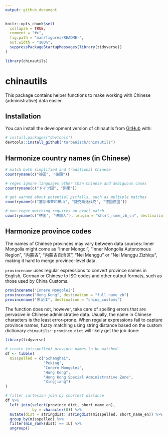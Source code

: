 ```yaml
---
output: github_document
---
```


<!-- README.md is generated from README.Rmd. Please edit that file -->

```r
knitr::opts_chunk$set(
  collapse = TRUE,
  comment = "#>",
  fig.path = "man/figures/README-",
  out.width = "100%",
  suppressPackageStartupMessages(library(tidyverse))
)
```

```r
library(chinautils)
```

# chinautils

<!-- badges: start -->
<!-- badges: end -->

This package contains helper functions to make working with Chinese (administrative) data easier.

## Installation

You can install the development version of chinautils from [GitHub](https://github.com/) with:

``` r
# install.packages("devtools")
devtools::install_github("turbanisch/chinautils")
```

## Harmonize country names (in Chinese)

```r
# match both simplified and traditional Chinese
countryname(c("德国", "德國"))

# regex ignore languages other than Chinese and ambiguous cases
countryname(c("ドイツ国", "刚果"))

# get warned about potential pitfalls, such as multiple matches
countryname(c("塞尔维亚和黑山", "捷克斯洛伐克", "德国德国"))

# non-regex matching requires an exact match
countryname(c("德国", "德国人"), origin = "short_name_zh_cn", destination = "short_name_en")
```


## Harmonize province codes 

The names of Chinese provinces may vary between data sources: Inner Mongolia might come as "Inner Mongol", "Inner Mongolia Autonomous Region", "内蒙古", "内蒙古自治区", "Nei Menggu" or "Nei Menggu Zizhiqu", making it hard to merge province-level data. 

`provincename` uses regular expressions to convert province names in English, German or Chinese to ISO codes and other output formats, such as those used by China Customs. 

```r
provincename("Innere Mongolei")
provincename("Hong Kong", destination = "full_name_zh")
provincename("黑龙江", destination = "china_customs")
```

The function does not, however, take care of spelling errors that are pervasive in Chinese administrative data. Usually, the name in Chinese characters is the least error-prone. When regular expressions fail to capture province names, fuzzy matching using string distance based on the custom dictionary `chinautils::province_dict` will likely get the job done:

```r
library(tidyverse)

# create (misspelled) province names to be matched
df <- tibble(
  misspelled = c("Schanghai",
                 "Peking",
                 "Innere Mongolei", 
                 "Hong Kong", 
                 "Hong Kong Special Administrative Zone",
                 "Xingjiang")
)

# filter cartesian join by shortest distance
df %>% 
  left_join(select(province_dict, short_name_en),
            by = character(0)) %>% 
  mutate(dist = stringdist::stringdist(misspelled, short_name_en)) %>% 
  group_by(misspelled) %>% 
  filter(min_rank(dist) == 1L) %>% 
  ungroup()
```

